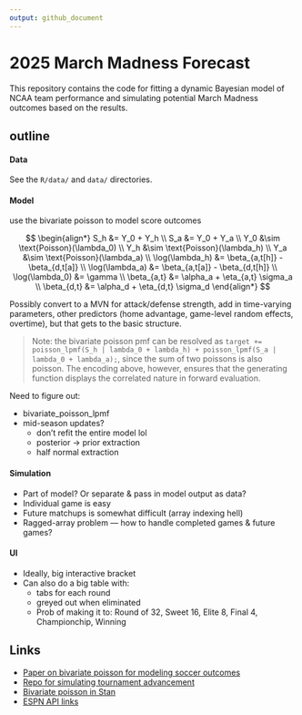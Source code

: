 ```yaml
---
output: github_document
---
```


# 2025 March Madness Forecast

This repository contains the code for fitting a dynamic Bayesian model of NCAA team performance and simulating potential March Madness outcomes based on the results.

## outline

#### Data

See the `R/data/` and `data/` directories.

#### Model

use the bivariate poisson to model score outcomes

$$
\begin{align*}
S_h &= Y_0 + Y_h \\
S_a &= Y_0 + Y_a \\
Y_0 &\sim \text{Poisson}(\lambda_0) \\
Y_h &\sim \text{Poisson}(\lambda_h) \\
Y_a &\sim \text{Poisson}(\lambda_a) \\
\log(\lambda_h) &= \beta_{a,t[h]} - \beta_{d,t[a]} \\
\log(\lambda_a) &= \beta_{a,t[a]} - \beta_{d,t[h]} \\
\log(\lambda_0) &= \gamma \\ 
\beta_{a,t} &= \alpha_a + \eta_{a,t} \sigma_a \\
\beta_{d,t} &= \alpha_d + \eta_{d,t} \sigma_d
\end{align*}
$$

Possibly convert to a MVN for attack/defense strength, add in time-varying parameters, other predictors (home advantage, game-level random effects, overtime), but that gets to the basic structure.

> Note: the bivariate poisson pmf can be resolved as `target += poisson_lpmf(S_h | lambda_0 + lambda_h) + poisson_lpmf(S_a | lambda_0 + lambda_a);`, since the sum of two poissons is also poisson. The encoding above, however, ensures that the generating function displays the correlated nature in forward evaluation.

Need to figure out:

* bivariate_poisson_lpmf
* mid-season updates?
  * don't refit the entire model lol
  * posterior -> prior extraction
  * half normal extraction

#### Simulation

* Part of model? Or separate & pass in model output as data?
* Individual game is easy
* Future matchups is somewhat difficult (array indexing hell)
* Ragged-array problem --- how to handle completed games & future games?

#### UI

* Ideally, big interactive bracket 
* Can also do a big table with:
  * tabs for each round
  * greyed out when eliminated
  * Prob of making it to: Round of 32, Sweet 16, Elite 8, Final 4, Championchip, Winning
  
## Links

* [Paper on bivariate poisson for modeling soccer outcomes](https://link.springer.com/content/pdf/10.1007/s10182-021-00413-9.pdf)
* [Repo for simulating tournament advancement](https://github.com/lbenz730/intl_soccer_2024)
* [Bivariate poisson in Stan](https://discourse.mc-stan.org/t/loo-and-loglikelihood-calculation-for-bivariate-poisson/28648)
* [ESPN API links](https://gist.github.com/akeaswaran/b48b02f1c94f873c6655e7129910fc3b)
